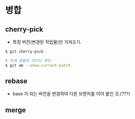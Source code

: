 # 병합

## cherry-pick
- 특정 버전(변경된 작업물)만 가져오기.

```bash
$ git cherry-pick

# 현재 충돌된 데이터 확인.
$ git am --show-current-patch
```

## rebase
- base 가 되는 버전을 변경하여 다른 브랜치를 이어 붙인 것.(???)


## merge


